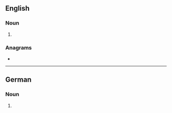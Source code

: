 {{also|farmers}}

==English==

===Noun===
{{head|en|noun plural form}}

# {{plural of|Farmer|lang=en}}

===Anagrams===
* {{l|en|framers}}

----

==German==

===Noun===
{{head|de|noun form}}

# {{inflection of|Farmer||gen|s|lang=de}}